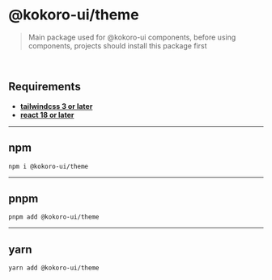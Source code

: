 
<Meta title="Packages/Theme" />

# @kokoro-ui/theme

> Main package used for @kokoro-ui components, before using components, projects should install this package first

<br/>

## **Requirements**

- [**tailwindcss 3 or later**](https://tailwindcss.com/)
- [**react 18 or later**](https://reactjs.org/)

---

## **npm**
```
npm i @kokoro-ui/theme
```

---

## **pnpm**
```
pnpm add @kokoro-ui/theme
```

---

## **yarn**
```
yarn add @kokoro-ui/theme
```